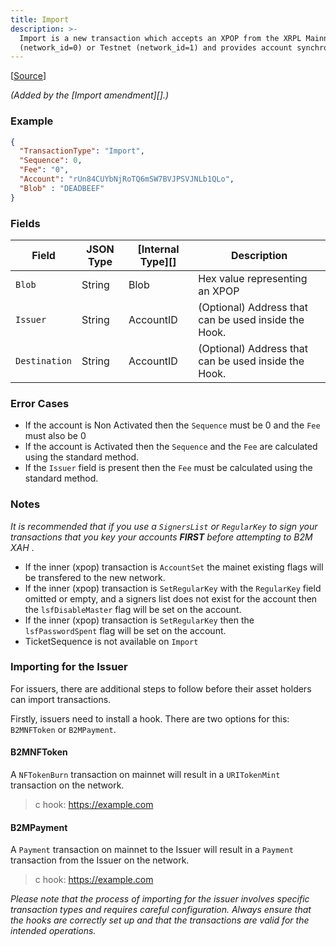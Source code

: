 ```yaml
---
title: Import
description: >-
  Import is a new transaction which accepts an XPOP from the XRPL Mainnet chain
  (network_id=0) or Testnet (network_id=1) and provides account synchronisation.
---
```

\[[Source](https://github.com/Xahau/xahaud/blob/dev/src/ripple/app/tx/impl/URIToken.cpp)]

_(Added by the \[Import amendment]\[].)_

### Example

```json
{
  "TransactionType": "Import",
  "Sequence": 0,
  "Fee": "0",
  "Account": "rUn84CUYbNjRoTQ6mSW7BVJPSVJNLb1QLo",
  "Blob" : "DEADBEEF"
}
```

### Fields

| Field         | JSON Type | \[Internal Type]\[] | Description                                          |
| ------------- | --------- | ------------------- | ---------------------------------------------------- |
| `Blob`        | String    | Blob                | Hex value representing an XPOP                       |
| `Issuer`      | String    | AccountID           | (Optional) Address that can be used inside the Hook. |
| `Destination` | String    | AccountID           | (Optional) Address that can be used inside the Hook. |

### Error Cases

* If the account is Non Activated then the `Sequence` must be 0 and the `Fee` must also be 0
* If the account is Activated then the `Sequence` and the `Fee` are calculated using the standard method.
* If the `Issuer` field is present then the `Fee` must be calculated using the standard method.

### Notes

_It is recommended that if you use a `SignersList` or `RegularKey` to sign your transactions that you key your accounts **FIRST** before attempting to _B2M_ XAH_ .

* If the inner (xpop) transaction is `AccountSet` the mainet existing flags will be transfered to the new network.
* If the inner (xpop) transaction is `SetRegularKey` with the `RegularKey` field omitted or empty, and a signers list does not exist for the account then the `lsfDisableMaster` flag will be set on the account.
* If the inner (xpop) transaction is `SetRegularKey` then the `lsfPasswordSpent` flag will be set on the account.
* TicketSequence is not available on `Import`

### Importing for the Issuer

For issuers, there are additional steps to follow before their asset holders can import transactions.

Firstly, issuers need to install a hook. There are two options for this: `B2MNFToken` or `B2MPayment`.

#### B2MNFToken

A `NFTokenBurn` transaction on mainnet will result in a `URITokenMint` transaction on the network.

> c hook: https://example.com

#### B2MPayment

A `Payment` transaction on mainnet to the Issuer will result in a `Payment` transaction from the Issuer on the network.

> c hook: https://example.com

_Please note that the process of importing for the issuer involves specific transaction types and requires careful configuration. Always ensure that the hooks are correctly set up and that the transactions are valid for the intended operations._
